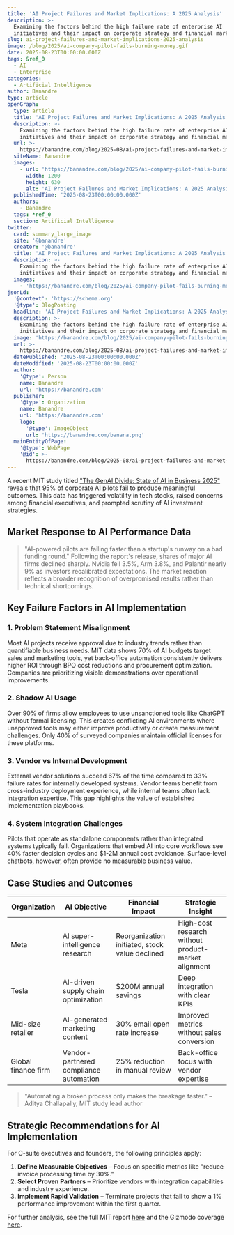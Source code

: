 ```yaml
---
title: 'AI Project Failures and Market Implications: A 2025 Analysis'
description: >-
  Examining the factors behind the high failure rate of enterprise AI
  initiatives and their impact on corporate strategy and financial markets.
slug: ai-project-failures-and-market-implications-2025-analysis
image: /blog/2025/ai-company-pilot-fails-burning-money.gif
date: 2025-08-23T00:00:00.000Z
tags: &ref_0
  - AI
  - Enterprise
categories:
  - Artificial Intelligence
author: Banandre
type: article
openGraph:
  type: article
  title: 'AI Project Failures and Market Implications: A 2025 Analysis'
  description: >-
    Examining the factors behind the high failure rate of enterprise AI
    initiatives and their impact on corporate strategy and financial markets.
  url: >-
    https://banandre.com/blog/2025-08/ai-project-failures-and-market-implications-2025-analysis
  siteName: Banandre
  images:
    - url: 'https://banandre.com/blog/2025/ai-company-pilot-fails-burning-money.gif'
      width: 1200
      height: 630
      alt: 'AI Project Failures and Market Implications: A 2025 Analysis'
  publishedTime: '2025-08-23T00:00:00.000Z'
  authors:
    - Banandre
  tags: *ref_0
  section: Artificial Intelligence
twitter:
  card: summary_large_image
  site: '@banandre'
  creator: '@banandre'
  title: 'AI Project Failures and Market Implications: A 2025 Analysis'
  description: >-
    Examining the factors behind the high failure rate of enterprise AI
    initiatives and their impact on corporate strategy and financial markets.
  images:
    - 'https://banandre.com/blog/2025/ai-company-pilot-fails-burning-money.gif'
jsonLd:
  '@context': 'https://schema.org'
  '@type': BlogPosting
  headline: 'AI Project Failures and Market Implications: A 2025 Analysis'
  description: >-
    Examining the factors behind the high failure rate of enterprise AI
    initiatives and their impact on corporate strategy and financial markets.
  image: 'https://banandre.com/blog/2025/ai-company-pilot-fails-burning-money.gif'
  url: >-
    https://banandre.com/blog/2025-08/ai-project-failures-and-market-implications-2025-analysis
  datePublished: '2025-08-23T00:00:00.000Z'
  dateModified: '2025-08-23T00:00:00.000Z'
  author:
    '@type': Person
    name: Banandre
    url: 'https://banandre.com'
  publisher:
    '@type': Organization
    name: Banandre
    url: 'https://banandre.com'
    logo:
      '@type': ImageObject
      url: 'https://banandre.com/banana.png'
  mainEntityOfPage:
    '@type': WebPage
    '@id': >-
      https://banandre.com/blog/2025-08/ai-project-failures-and-market-implications-2025-analysis
---
```


A recent MIT study titled ["The GenAI Divide: State of AI in Business 2025"](https://nanda.media.mit.edu/) reveals that 95% of corporate AI pilots fail to produce meaningful outcomes. This data has triggered volatility in tech stocks, raised concerns among financial executives, and prompted scrutiny of AI investment strategies.

## Market Response to AI Performance Data
> "AI-powered pilots are failing faster than a startup's runway on a bad funding round."
Following the report's release, shares of major AI firms declined sharply. Nvidia fell 3.5%, Arm 3.8%, and Palantir nearly 9% as investors recalibrated expectations. The market reaction reflects a broader recognition of overpromised results rather than technical shortcomings.


## Key Failure Factors in AI Implementation
### 1. Problem Statement Misalignment
Most AI projects receive approval due to industry trends rather than quantifiable business needs. MIT data shows 70% of AI budgets target sales and marketing tools, yet back-office automation consistently delivers higher ROI through BPO cost reductions and procurement optimization. Companies are prioritizing visible demonstrations over operational improvements.

### 2. Shadow AI Usage
Over 90% of firms allow employees to use unsanctioned tools like ChatGPT without formal licensing. This creates conflicting AI environments where unapproved tools may either improve productivity or create measurement challenges. Only 40% of surveyed companies maintain official licenses for these platforms.

### 3. Vendor vs Internal Development
External vendor solutions succeed 67% of the time compared to 33% failure rates for internally developed systems. Vendor teams benefit from cross-industry deployment experience, while internal teams often lack integration expertise. This gap highlights the value of established implementation playbooks.

### 4. System Integration Challenges
Pilots that operate as standalone components rather than integrated systems typically fail. Organizations that embed AI into core workflows see 40% faster decision cycles and $1-2M annual cost avoidance. Surface-level chatbots, however, often provide no measurable business value.

## Case Studies and Outcomes
| Organization | AI Objective | Financial Impact | Strategic Insight |
|--------------|--------------|------------------|-------------------|
| Meta | AI super-intelligence research | Reorganization initiated, stock value declined | High-cost research without product-market alignment |
| Tesla | AI-driven supply chain optimization | $200M annual savings | Deep integration with clear KPIs |
| Mid-size retailer | AI-generated marketing content | 30% email open rate increase | Improved metrics without sales conversion |
| Global finance firm | Vendor-partnered compliance automation | 25% reduction in manual review | Back-office focus with vendor expertise |

> "Automating a broken process only makes the breakage faster." – Aditya Challapally, MIT study lead author


## Strategic Recommendations for AI Implementation
For C-suite executives and founders, the following principles apply:
1. **Define Measurable Objectives** – Focus on specific metrics like "reduce invoice processing time by 30%."
2. **Select Proven Partners** – Prioritize vendors with integration capabilities and industry experience.
3. **Implement Rapid Validation** – Terminate projects that fail to show a 1% performance improvement within the first quarter.

For further analysis, see the full MIT report [here](https://nanda.media.mit.edu/ai_report_2025.pdf) and the Gizmodo coverage [here](https://gizmodo.com/the-ai-report-thats-spooking-wall-street-2000645518).
